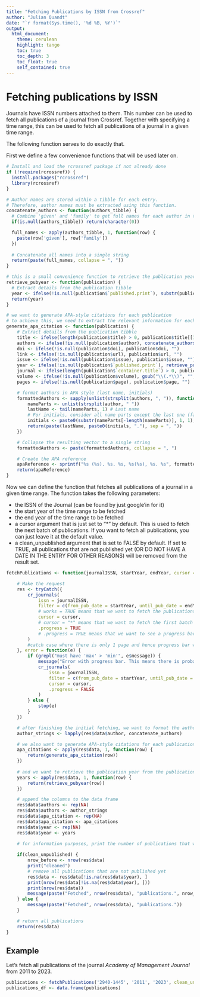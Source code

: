 ```yaml
---
title: "Fetching Publications by ISSN from Crossref"
author: "Julian Quandt"
date: "`r format(Sys.time(), '%d %B, %Y')`"
output: 
  html_document:
    theme: cerulean
    highlight: tango
    toc: true
    toc_depth: 3
    toc_float: true
    self_contained: true
---
```




# Fetching publications by ISSN

Journals have ISSN numbers attached to them. 
This number can be used to fetch all publications of a journal from Crossref.
Together with specifying a time range, this can be used to fetch all publications of a journal in a given time range.

The following function serves to do exactly that.

First we define a few convenience functions that will be used later on.

```r
# Install and load the rcrossref package if not already done
if (!require(rcrossref)) {
  install.packages("rcrossref")
  library(rcrossref)
}

# Author names are stored within a tibble for each entry.
# Therefore, author names must be extracted using this function.
concatenate_authors <- function(authors_tibble) {
  # Combine 'given' and 'family' to get full names for each author in the tibble
  if(is.null(authors_tibble)) return(character(0))

  full_names <- apply(authors_tibble, 1, function(row) {
    paste(row['given'], row['family'])
  })
  
  # Concatenate all names into a single string
  return(paste(full_names, collapse = ", "))
}

# this is a small convenience function to retrieve the publication year from a publication entry that is formatted (yyyy-mm-dd)
retrieve_pubyear <- function(publication) {
  # Extract details from the publication tibble
  year <- ifelse(!is.null(publication$`published.print`), substr(publication$`published.print`, 1, 4), "")
  return(year)
}

# we want to generate APA-style citations for each publication
# to achieve this, we need to extract the relevant information for each publication and format it accordingly
generate_apa_citation <- function(publication) {
    # Extract details from the publication tibble
    title <- ifelse(length(publication$title) > 0, publication$title[[1]], "")
    authors <- ifelse(!is.null(publication$author), concatenate_authors(publication$author), character(0))
    doi <- ifelse(!is.null(publication$doi), publication$doi, "")
    link <- ifelse(!is.null(publication$url), publication$url, "")
    issue <- ifelse(!is.null(publication$issue), publication$issue, "")
    year <- ifelse(!is.null(publication$`published.print`), retrieve_pubyear(publication), "")
    journal <- ifelse(length(publication$`container.title`) > 0, publication$`container.title`, "")
    volume <- ifelse(!is.null(publication$volume), gsub("\\(.*\\)", "", publication$volume), "")
    pages <- ifelse(!is.null(publication$page), publication$page, "")

    # format authors in APA style (last name, initials)
    formattedAuthors <- sapply(unlist(strsplit(authors, ", ")), function(author) {
        nameParts <- unlist(strsplit(author, " "))
        lastName <- tail(nameParts, 1) # Last name
        # For initials, consider all name parts except the last one (family name)
        initials <- paste0(substr(nameParts[-length(nameParts)], 1, 1), collapse = ".")
        return(paste(lastName, paste0(initials, "."), sep = ", "))
    })

    # Collapse the resulting vector to a single string
    formattedAuthors <- paste(formattedAuthors, collapse = ", ")

    # Create the APA reference
    apaReference <- sprintf("%s (%s). %s. %s, %s(%s), %s. %s", formattedAuthors, year, title, journal, volume, issue, pages, doi)
    return(apaReference)
}
```


Now we can define the function that fetches all publications of a journal in a given time range.
The function takes the following parameters:

* the ISSN of the Journal (can be found by just google'in for it)
* the start year of the time range to be fetched
* the end year of the time range to be fetched
* a cursor argument that is just set to "*" by default. This is used to fetch the next batch of publications. If you want to fetch all publications, you can just leave it at the default value.
* a clean_unpublished argument that is set to FALSE by default. If set to TRUE, all publications that are not published yet (OR DO NOT HAVE A DATE IN THE ENTRY FOR OTHER REASONS) will be removed from the result set.


```r
fetchPublications <- function(journalISSN, startYear, endYear, cursor = "*", clean_unpublished = FALSE) {

    # Make the request
    res <- tryCatch({
        cr_journals(
            issn = journalISSN,
            filter = c(from_pub_date = startYear, until_pub_date = endYear), works = TRUE,
            # works = TRUE means that we want to fetch the publications of the journal
            cursor = cursor, 
            # cursor = "*" means that we want to fetch the first batch of publications
            .progress = TRUE
            # .progress = TRUE means that we want to see a progress bar
        )
        #catch case where there is only 1 page and hence progress bar would throw error
    }, error = function(e) {
        if (grepl("must have 'max' > 'min'", e$message)) {
            message("Error with progress bar. This means there is probably only 1 page of results... retrying without progress bar...")
            cr_journals(
                issn = journalISSN,
                filter = c(from_pub_date = startYear, until_pub_date = endYear), works = TRUE,
                cursor = cursor, 
                .progress = FALSE
            )
        } else {
            stop(e)
        }
    })

    # after finishing the initial fetching, we want to format the authors as a single string (they are stored in data-sets within each publication entry by default)
    author_strings <- lapply(res$data$author, concatenate_authors)

    # we also want to generate APA-style citations for each publication
    apa_citations <- apply(res$data, 1, function(row) {
        return(generate_apa_citation(row))
    })
    
    # and we want to retrieve the publication year from the publication entry
    years <- apply(res$data, 1, function(row) {
        return(retrieve_pubyear(row))
    })

    # append the columns to the data frame
    res$data$authors <- rep(NA)
    res$data$authors <- author_strings
    res$data$apa_citation <- rep(NA)
    res$data$apa_citation <- apa_citations
    res$data$year <- rep(NA)
    res$data$year <- years

    # for information purposes, print the number of publications that were fetched
    
    if(clean_unpublished) {
        nrow_before <- nrow(res$data)
        print("cleaned")
        # remove all publications that are not published yet
        res$data <- res$data[!is.na(res$data$year), ]
        print(nrow(res$data[!is.na(res$data$year), ]))
        print(nrow(res$data))
        message(paste("Fetched", nrow(res$data), "publications.", nrow_before - nrow(res$data), "were deleted due to not being published yet."))
    } else {
        message(paste("Fetched", nrow(res$data), "publications."))
    }

    # return all publications
    return(res$data)
}
```


## Example

Let's fetch all publications of the journal *Academy of Management Journal* from 2011 to 2023.

```r
publications <- fetchPublications('2940-1445', '2011', '2023', clean_unpublished = FALSE)
publications_df <- data.frame(publications)
```

